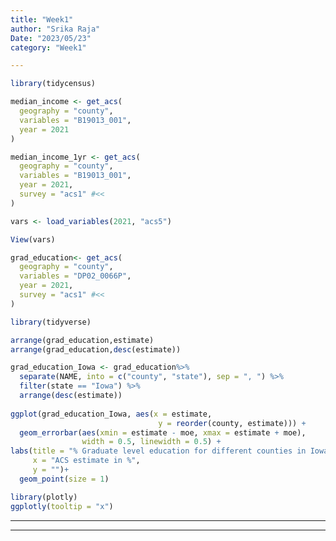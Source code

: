 ```yaml
---
title: "Week1"
author: "Srika Raja"
Date: "2023/05/23"
category: "Week1"

---
```


```r
library(tidycensus)

median_income <- get_acs(
  geography = "county",
  variables = "B19013_001",
  year = 2021
)

median_income_1yr <- get_acs(
  geography = "county",
  variables = "B19013_001",
  year = 2021,
  survey = "acs1" #<<
)

vars <- load_variables(2021, "acs5")

View(vars)

grad_education<- get_acs(
  geography = "county",
  variables = "DP02_0066P",
  year = 2021,
  survey = "acs1" #<<
)

library(tidyverse)

arrange(grad_education,estimate)
arrange(grad_education,desc(estimate))

grad_education_Iowa <- grad_education%>%
  separate(NAME, into = c("county", "state"), sep = ", ") %>%
  filter(state == "Iowa") %>%
  arrange(desc(estimate))
  
ggplot(grad_education_Iowa, aes(x = estimate, 
                                 y = reorder(county, estimate))) +
  geom_errorbar(aes(xmin = estimate - moe, xmax = estimate + moe),
                width = 0.5, linewidth = 0.5) +
labs(title = "% Graduate level education for different counties in Iowa",
     x = "ACS estimate in %",
     y = "")+
  geom_point(size = 1)

library(plotly)
ggplotly(tooltip = "x")

```

---

---
